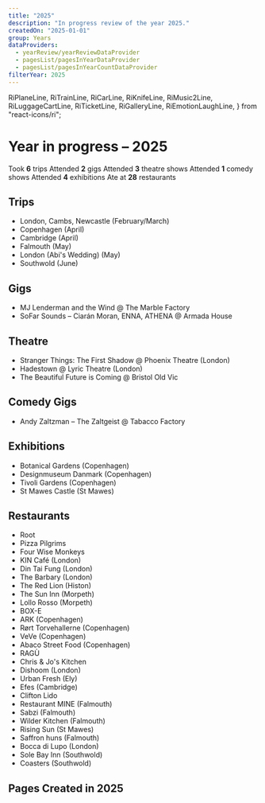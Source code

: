 ```yaml
---
title: "2025"
description: "In progress review of the year 2025."
createdOn: "2025-01-01"
group: Years
dataProviders:
  - yearReview/yearReviewDataProvider
  - pagesList/pagesInYearDataProvider
  - pagesList/pagesInYearCountDataProvider
filterYear: 2025
---
```


  RiPlaneLine,
  RiTrainLine,
  RiCarLine,
  RiKnifeLine,
  RiMusic2Line,
  RiLuggageCartLine,
  RiTicketLine,
  RiGalleryLine,
  RiEmotionLaughLine,
} from "react-icons/ri";

# Year in progress – 2025

<CountTiles>
  <Tile>
    <Icon component={RiLuggageCartLine} /> Took <strong>6</strong> trips
  </Tile>
  <Tile>
    <Icon component={RiMusic2Line} /> Attended <strong>2</strong> gigs
  </Tile>
  <Tile>
    <Icon component={RiTicketLine} /> Attended <strong>3</strong> theatre shows
  </Tile>
  <Tile>
    <Icon component={RiEmotionLaughLine} /> Attended <strong>1</strong> comedy
    shows
  </Tile>
  <Tile>
    <Icon component={RiGalleryLine} /> Attended <strong>4</strong> exhibitions
  </Tile>
  <Tile>
    <Icon component={RiKnifeLine} /> Ate at <strong>28</strong> restaurants
  </Tile>
</CountTiles>

## Trips

- <Icon component={RiTrainLine} />
  London, Cambs, Newcastle (February/March)
- <Icon component={RiPlaneLine} />
  Copenhagen (April)
- <Icon component={RiTrainLine} />
  Cambridge (April)
- <Icon component={RiTrainLine} />
  Falmouth (May)
- <Icon component={RiTrainLine} />
  London (Abi's Wedding) (May)
- <Icon component={RiTrainLine} />
  Southwold (June)

## Gigs

- MJ Lenderman and the Wind @ The Marble Factory
- SoFar Sounds – Ciarán Moran, ENNA, ATHENA @ Armada House

## Theatre

- Stranger Things: The First Shadow @ Phoenix Theatre (London)
- Hadestown @ Lyric Theatre (London)
- The Beautiful Future is Coming @ Bristol Old Vic

## Comedy Gigs

- Andy Zaltzman – The Zaltgeist @ Tabacco Factory

## Exhibitions

- Botanical Gardens (Copenhagen)
- Designmuseum Danmark (Copenhagen)
- Tivoli Gardens (Copenhagen)
- St Mawes Castle (St Mawes)

## Restaurants

- Root
- Pizza Pilgrims
- Four Wise Monkeys
- KIN Café (London)
- Din Tai Fung (London)
- The Barbary (London)
- The Red Lion (Histon)
- The Sun Inn (Morpeth)
- Lollo Rosso (Morpeth)
- BOX-E
- ARK (Copenhagen)
- Rørt Torvehallerne (Copenhagen)
- VeVe (Copenhagen)
- Abaco Street Food (Copenhagen)
- RAGÙ
- Chris & Jo's Kitchen
- Dishoom (London)
- Urban Fresh (Ely)
- Efes (Cambridge)
- Clifton Lido
- Restaurant MINE (Falmouth)
- Sabzi (Falmouth)
- Wilder Kitchen (Falmouth)
- Rising Sun (St Mawes)
- Saffron huns (Falmouth)
- Bocca di Lupo (London)
- Sole Bay Inn (Southwold)
- Coasters (Southwold)

## Pages Created in 2025

<PagesList withIndex={true} />
